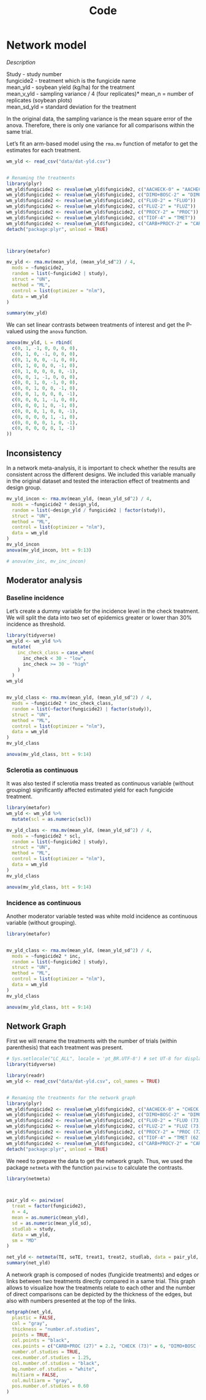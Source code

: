 % Code

# Network model


*Description*

Study - study number  
fungicide2 - treatment which is the fungicide name  
mean_yld - soybean yield (kg/ha) for the treatment  
mean_v_yld - sampling variance / 4 (four replicates)*
mean_n = number of replicates (soybean plots)  
mean_sd_yld = standard deviation for the treatment

In the original data, the sampling variance is the mean square error of the anova. Therefore, there is only one variance for all comparisons within the same trial. 

Let's fit an arm-based model using the `rma.mv` function of metafor to get the estimates for each treatment.

```{r, warning=FALSE}
wm_yld <- read_csv("data/dat-yld.csv")


# Renaming the treatments
library(plyr)
wm_yld$fungicide2 <- revalue(wm_yld$fungicide2, c("AACHECK-0" = "AACHECK"))
wm_yld$fungicide2 <- revalue(wm_yld$fungicide2, c("DIMO+BOSC-2" = "DIMO+BOSC"))
wm_yld$fungicide2 <- revalue(wm_yld$fungicide2, c("FLUO-2" = "FLUO"))
wm_yld$fungicide2 <- revalue(wm_yld$fungicide2, c("FLUZ-2" = "FLUZ"))
wm_yld$fungicide2 <- revalue(wm_yld$fungicide2, c("PROCY-2" = "PROC"))
wm_yld$fungicide2 <- revalue(wm_yld$fungicide2, c("TIOF-4" = "TMET"))
wm_yld$fungicide2 <- revalue(wm_yld$fungicide2, c("CARB+PROCY-2" = "CARB+PROC"))
detach("package:plyr", unload = TRUE)



library(metafor)

mv_yld <- rma.mv(mean_yld, (mean_yld_sd^2) / 4,
  mods = ~fungicide2,
  random = list(~fungicide2 | study),
  struct = "UN",
  method = "ML",
  control = list(optimizer = "nlm"),
  data = wm_yld
)

summary(mv_yld)
```


We can set linear contrasts between treatments of interest and get the P-valued using the `anova` function.

```{r}
anova(mv_yld, L = rbind(
  c(0, 1, -1, 0, 0, 0, 0),
  c(0, 1, 0, -1, 0, 0, 0),
  c(0, 1, 0, 0, -1, 0, 0),
  c(0, 1, 0, 0, 0, -1, 0),
  c(0, 1, 0, 0, 0, 0, -1),
  c(0, 0, 1, -1, 0, 0, 0),
  c(0, 0, 1, 0, -1, 0, 0),
  c(0, 0, 1, 0, 0, -1, 0),
  c(0, 0, 1, 0, 0, 0, -1),
  c(0, 0, 0, 1, -1, 0, 0),
  c(0, 0, 0, 1, 0, -1, 0),
  c(0, 0, 0, 1, 0, 0, -1),
  c(0, 0, 0, 0, 1, -1, 0),
  c(0, 0, 0, 0, 1, 0, -1),
  c(0, 0, 0, 0, 0, 1, -1)
))
```


## Inconsistency 

In a network meta-analysis, it is important to check whether the results are consistent across the different designs. We included this variable manually in the original dataset and tested the interaction effect of treatments and design group.

```{r}

mv_yld_incon <- rma.mv(mean_yld, (mean_yld_sd^2) / 4,
  mods = ~fungicide2 * design_yld,
  random = list(~design_yld / fungicide2 | factor(study)),
  struct = "UN",
  method = "ML",
  control = list(optimizer = "nlm"),
  data = wm_yld
)
mv_yld_incon
anova(mv_yld_incon, btt = 9:13)

# anova(mv_inc, mv_inc_incon)
```

## Moderator analysis


### Baseline incidence

Let's create a dummy variable for the incidence level in the check treatment. We will split the data into two set of epidemics greater or lower than 30% incidence as threshold.

```{r}
library(tidyverse)
wm_yld <- wm_yld %>%
  mutate(
    inc_check_class = case_when(
      inc_check < 30 ~ "low",
      inc_check >= 30 ~ "high"
    )
  )
wm_yld


mv_yld_class <- rma.mv(mean_yld, (mean_yld_sd^2) / 4,
  mods = ~fungicide2 * inc_check_class,
  random = list(~factor(fungicide2) | factor(study)),
  struct = "UN",
  method = "ML",
  control = list(optimizer = "nlm"),
  data = wm_yld
)
mv_yld_class

anova(mv_yld_class, btt = 9:14)
```

### Sclerotia as continuous

It was also tested if sclerotia mass treated as continuous variable (without grouping) significantly affected estimated yield for each fungicide treatment. 

```{r, warning=FALSE}
library(metafor)
wm_yld <- wm_yld %>%
  mutate(scl = as.numeric(scl))

mv_yld_class <- rma.mv(mean_yld, (mean_yld_sd^2) / 4,
  mods = ~fungicide2 * scl,
  random = list(~fungicide2 | study),
  struct = "UN",
  method = "ML",
  control = list(optimizer = "nlm"),
  data = wm_yld
)
mv_yld_class

anova(mv_yld_class, btt = 9:14)
```


### Incidence as continuous

Another moderator variable tested was white mold incidence as continuous variable (without grouping). 

```{r, warning=FALSE}
library(metafor)


mv_yld_class <- rma.mv(mean_yld, (mean_yld_sd^2) / 4,
  mods = ~fungicide2 * inc,
  random = list(~fungicide2 | study),
  struct = "UN",
  method = "ML",
  control = list(optimizer = "nlm"),
  data = wm_yld
)
mv_yld_class

anova(mv_yld_class, btt = 9:14)
```

## Network Graph


First we  will rename the treatments with the number of trials (within parenthesis) that each treatment was present.

```{r, warning=FALSE}
# Sys.setlocale("LC_ALL", locale = 'pt_BR.UTF-8') # set UT-8 for displaying names correctly
library(tidyverse)

library(readr)
wm_yld <- read_csv("data/dat-yld.csv", col_names = TRUE)


# Renaming the treatments for the network graph
library(plyr)
wm_yld$fungicide2 <- revalue(wm_yld$fungicide2, c("AACHECK-0" = "CHECK (73)"))
wm_yld$fungicide2 <- revalue(wm_yld$fungicide2, c("DIMO+BOSC-2" = "DIMO+BOSC (72)"))
wm_yld$fungicide2 <- revalue(wm_yld$fungicide2, c("FLUO-2" = "FLUO (73)"))
wm_yld$fungicide2 <- revalue(wm_yld$fungicide2, c("FLUZ-2" = "FLUZ (73)"))
wm_yld$fungicide2 <- revalue(wm_yld$fungicide2, c("PROCY-2" = "PROC (72)"))
wm_yld$fungicide2 <- revalue(wm_yld$fungicide2, c("TIOF-4" = "TMET (62)"))
wm_yld$fungicide2 <- revalue(wm_yld$fungicide2, c("CARB+PROCY-2" = "CARB+PROC (27)"))
detach("package:plyr", unload = TRUE)
```



We need to prepare the data to get the network graph. Thus, we used the package `netmeta` with the function `pairwise` to calculate the contrasts.


```{r}
library(netmeta)



pair_yld <- pairwise(
  treat = factor(fungicide2),
  n = 4,
  mean = as.numeric(mean_yld),
  sd = as.numeric(mean_yld_sd),
  studlab = study,
  data = wm_yld,
  sm = "MD"
)
```



```{r}

net_yld <- netmeta(TE, seTE, treat1, treat2, studlab, data = pair_yld, sm = "MD")
summary(net_yld)
```



A network graph is composed of nodes (fungicide treatments) and edges or links between two treatments directly compared in a same trial. This graph allows to visualize how the treatments relate to each other and the number of direct comparisons can be depicted by the thickness of the edges, but also with numbers presented at the top of the links. 

```{r}

netgraph(net_yld,
  plastic = FALSE,
  col = "gray",
  thickness = "number.of.studies",
  points = TRUE,
  col.points = "black",
  cex.points = c("CARB+PROC (27)" = 2.2, "CHECK (73)" = 6, "DIMO+BOSC (72)" = 5.9, "FLUO (73)" = 6, "FLUZ (73)" = 6, "PROC (72)" = 5.9, "TMET (62)" = 5.07),
  number.of.studies = TRUE,
  cex.number.of.studies = 1.25,
  col.number.of.studies = "black",
  bg.number.of.studies = "white",
  multiarm = FALSE,
  col.multiarm = "gray",
  pos.number.of.studies = 0.60
)

```


